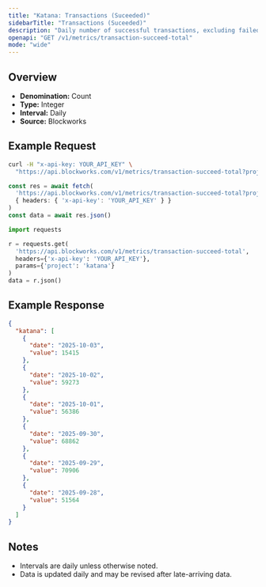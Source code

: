 ```yaml
---
title: "Katana: Transactions (Suceeded)"
sidebarTitle: "Transactions (Suceeded)"
description: "Daily number of successful transactions, excluding failed transactions."
openapi: "GET /v1/metrics/transaction-succeed-total"
mode: "wide"
---
```


## Overview

- **Denomination:** Count
- **Type:** Integer
- **Interval:** Daily
- **Source:** Blockworks

## Example Request

<CodeGroup>

```bash cURL
curl -H "x-api-key: YOUR_API_KEY" \
  "https://api.blockworks.com/v1/metrics/transaction-succeed-total?project=katana"
```

```typescript TypeScript
const res = await fetch(
  'https://api.blockworks.com/v1/metrics/transaction-succeed-total?project=katana',
  { headers: { 'x-api-key': 'YOUR_API_KEY' } }
)
const data = await res.json()
```

```python Python
import requests

r = requests.get(
  'https://api.blockworks.com/v1/metrics/transaction-succeed-total',
  headers={'x-api-key': 'YOUR_API_KEY'},
  params={'project': 'katana'}
)
data = r.json()
```

</CodeGroup>

## Example Response

```json
{
  "katana": [
    {
      "date": "2025-10-03",
      "value": 15415
    },
    {
      "date": "2025-10-02",
      "value": 59273
    },
    {
      "date": "2025-10-01",
      "value": 56386
    },
    {
      "date": "2025-09-30",
      "value": 68862
    },
    {
      "date": "2025-09-29",
      "value": 70906
    },
    {
      "date": "2025-09-28",
      "value": 51564
    }
  ]
}
```

## Notes
- Intervals are daily unless otherwise noted.
- Data is updated daily and may be revised after late-arriving data.